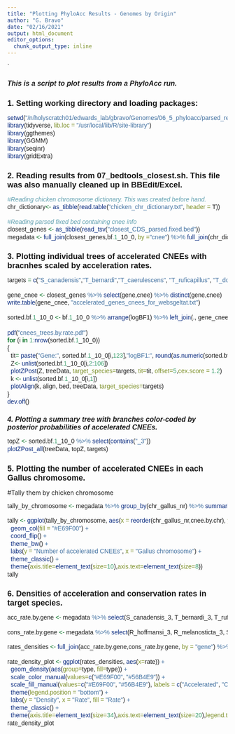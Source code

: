 ```yaml
---
title: "Plotting PhyloAcc Results - Genomes by Origin"
author: "G. Bravo"
date: "02/16/2021"
output: html_document
editor_options: 
  chunk_output_type: inline
---
```


`<style type="text/css">

body{ /* Normal  */
      font-size: 14px;
  }
td {  /* Table  */
  font-size: 10px;
}
h1.title {
  font-size: 22px;
  color: DarkBlue;
  font-family: Arial, Helvetica, sans-serif;
}
h1 { /* Header 1 */
  font-size: 18px;
  font-weight: bold;
  font-family: Arial, Helvetica, sans-serif;
}
h2 { /* Header 2 */
  font-size: 16px;
  font-family: Arial, Helvetica, sans-serif;
  font-style: oblique;
}
h3 { /* Header 3 */
  font-size: 14px;
  font-family: Arial, Helvetica, sans-serif;
  font-style: oblique;
}
code.r{ /* Code block */
    font-size: 14px;
    font-family: Arial, Helvetica, sans-serif;
    font-stretch: expanded;
}
pre { /* Code block - determines code spacing between lines */
    font-size: 14px;
    font-family: Arial, Helvetica, sans-serif;
}
</style>

## This is a script to plot results from a PhyloAcc run.

# 1. Setting working directory and loading packages:

```r
setwd("/n/holyscratch01/edwards_lab/gbravo/Genomes/06_5_phyloacc/parsed_results")
library(tidyverse, lib.loc = "/usr/local/lib/R/site-library")
library(ggthemes)
library(GGMM)
library(seqinr)
library(gridExtra)
```

# 2. Reading results from 07_bedtools_closest.sh. This file was also manually cleaned up in BBEdit/Excel.

```r
#Reading chicken chromosome dictionary. This was created before hand.
chr_dictionary<- as_tibble(read.table("chicken_chr_dictionary.txt", header = T))

#Reading parsed fixed bed containing cnee info
closest_genes <- as_tibble(read_tsv("closest_CDS_parsed.fixed.bed"))
megadata <- full_join(closest_genes,bf.1_10_0, by ="cnee") %>% full_join(chr_dictionary,., by = "chr_gallus_bed")
```

# 3. Plotting individual trees of accelerated CNEEs with bracnhes scaled by acceleration rates.

```r

targets = c("S_canadensis","T_bernardi","T_caerulescens", "T_ruficapillus", "T_doliatus")

gene_cnee <- closest_genes %>% select(gene,cnee) %>% distinct(gene,cnee)
write.table(gene_cnee, "accelerated_genes_cnees_for_websgeltat.txt")

sorted.bf.1_10_0 <- bf.1_10_0 %>% arrange(logBF1) %>% left_join(., gene_cnee, by = "cnee")
  
pdf("cnees_trees.by.rate.pdf")
for (i in 1:nrow(sorted.bf.1_10_0))
{
  tit= paste("Gene:", sorted.bf.1_10_0[i,123],"logBF1:", round(as.numeric(sorted.bf.1_10_0[i,111]),digits = 2), "logBF2:",round(as.numeric(sorted.bf.1_10_0[i,112]), digits = 2), "  ")
  Z<- unlist(sorted.bf.1_10_0[i,2:106])
  plotZPost(Z, treeData, target_species=targets, tit=tit, offset=5,cex.score = 1.2)
  k <- unlist(sorted.bf.1_10_0[i,1])
  plotAlign(k, align, bed, treeData, target_species=targets)
}
dev.off()
```

## 4. Plotting a summary tree with branches color-coded by posterior probabilities of accelerated CNEEs.

```r
topZ <- sorted.bf.1_10_0 %>% select(contains("_3"))
plotZPost_all(treeData, topZ, targets) 
```


# 5. Plotting the number of accelerated CNEEs in each Gallus chromosome.

#Tally them by chicken chromosome
```r
tally_by_chromosome <- megadata %>% group_by(chr_gallus_nr) %>% summarise(cnee.by.chr = n_distinct(cnee)) %>% arrange(desc(cnee.by.chr))

tally <- ggplot(tally_by_chromosome, aes(x = reorder(chr_gallus_nr,cnee.by.chr), y = cnee.by.chr)) +
  geom_col(fill = "#E69F00") + 
  coord_flip() + 
  theme_bw() +
  labs(y = "Number of accelerated CNEEs", x = "Gallus chromosome") +
  theme_classic() +
  theme(axis.title=element_text(size=10),axis.text=element_text(size=8))
tally
```

# 6. Densities of acceleration and conservation rates in target species.

```r
acc_rate.by.gene <- megadata %>% select(S_canadensis_3, T_bernardi_3, T_ruficapillus_3, T_caerulescens_3, T_doliatus_3, gene,n_rate) %>% group_by(.,gene) %>% summarize(mean_acc_rate = mean(n_rate))

cons_rate.by.gene <- megadata %>% select(R_hoffmansi_3, R_melanosticta_3, S_luctuosus_3, T_atrinucha_3, T_bridgesi_3, T_shumbae_3, gene, c_rate) %>% group_by(.,gene) %>% summarize(mean_cons_rate = mean(c_rate))

rates_densities <- full_join(acc_rate.by.gene,cons_rate.by.gene, by = "gene") %>% gather("type","rate",2:3)

rate_density_plot <- ggplot(rates_densities, aes(x=rate)) +
  geom_density(aes(group=type, fill=type)) +
  scale_color_manual(values=c("#E69F00", "#56B4E9")) +
  scale_fill_manual(values=c("#E69F00", "#56B4E9"), labels = c("Accelerated", "Conserved")) +
  theme(legend.position = "bottom") +
  labs(y = "Density", x = "Rate", fill = "Rate") +
  theme_classic() +
  theme(axis.title=element_text(size=34),axis.text=element_text(size=20),legend.text=element_text(size=20), legend.title=element_text(size=30))
rate_density_plot
```

